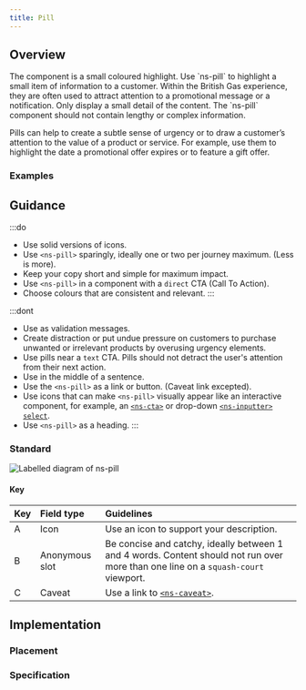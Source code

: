 ```yaml
---
title: Pill
---
```




## Overview

<CompDetails name={componentName} />
The component is a small coloured highlight. Use `ns-pill` to highlight a small item of information to a customer. Within the British Gas experience, they are often used to attract attention to a promotional message or a notification. Only display a small detail of the content. The `ns-pill` component should not contain lengthy or complex information.

Pills can help to create a subtle sense of urgency or to draw a customer’s attention to the value of a product or service. For example, use them to highlight the date a promotional offer expires or to feature a gift offer.

### Examples

<Tabs>
  <TabItem label="Standard">
    <ExampleViewer type="standard" />
  </TabItem>
  <TabItem label="Icon">
    <ExampleViewer type="standard-icon" />
  </TabItem>
  <TabItem label="Caveat">
    <ExampleViewer type="standard-caveat" />
  </TabItem>
</Tabs>

## Guidance

:::do
- Use solid versions of icons.
- Use `<ns-pill>` sparingly, ideally one or two per journey maximum. (Less is more).
- Keep your copy short and simple for maximum impact.
- Use `<ns-pill>` in a component with a `direct` CTA (Call To Action).
- Choose colours that are consistent and relevant.
:::

:::dont
- Use as validation messages.
- Create distraction or put undue pressure on customers to purchase unwanted or irrelevant products by overusing urgency elements.
- Use pills near a `text` CTA. Pills should not detract the user's attention from their next action.
- Use in the middle of a sentence.
- Use the `<ns-pill>` as a link or button. (Caveat link excepted).
- Use icons that can make `<ns-pill>` visually appear like an interactive component, for example, an [`<ns-cta>`](/components/ns-cta) or drop-down [`<ns-inputter>` `select`](/components/ns-inputter).
- Use `<ns-pill>` as a heading.
:::

### Standard

![Labelled diagram of ns-pill](@assets/components/ns-pill/guidance.webp)

#### Key

| Key | Field type | Guidelines |
| :--- | :--- | :--- |
| <span class="marker">A</span> | Icon | Use an icon to support your description. |
| <span class="marker">B</span> | Anonymous slot | Be concise and catchy, ideally between 1 and 4 words. Content should not run over more than one line on a `squash-court` viewport. |
| <span class="marker">C</span> | Caveat | Use a link to [`<ns-caveat>`](/components/ns-caveat). |

## Implementation

### Placement

<Placement name={componentName} />

### Specification

<Specification name={componentName} />

